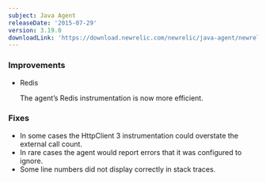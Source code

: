 ```yaml
---
subject: Java Agent
releaseDate: '2015-07-29'
version: 3.19.0
downloadLink: 'https://download.newrelic.com/newrelic/java-agent/newrelic-agent/3.19.0/'
---
```


### Improvements

* Redis

  The agent’s Redis instrumentation is now more efficient.

### Fixes

* In some cases the HttpClient 3 instrumentation could overstate the external call count.
* In rare cases the agent would report errors that it was configured to ignore.
* Some line numbers did not display correctly in stack traces.
